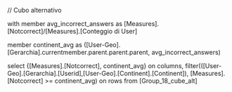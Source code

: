 
// Cubo alternativo

with member avg_incorrect_answers as
[Measures].[Notcorrect]/[Measures].[Conteggio di User]

member continent_avg as
([User-Geo].[Gerarchia].currentmember.parent.parent.parent, avg_incorrect_answers)

select {[Measures].[Notcorrect], continent_avg} on columns,
filter(([User-Geo].[Gerarchia].[Userid],[User-Geo].[Continent].[Continent]),
[Measures].[Notcorrect] >= continent_avg) on rows
from [Group_18_cube_alt]






